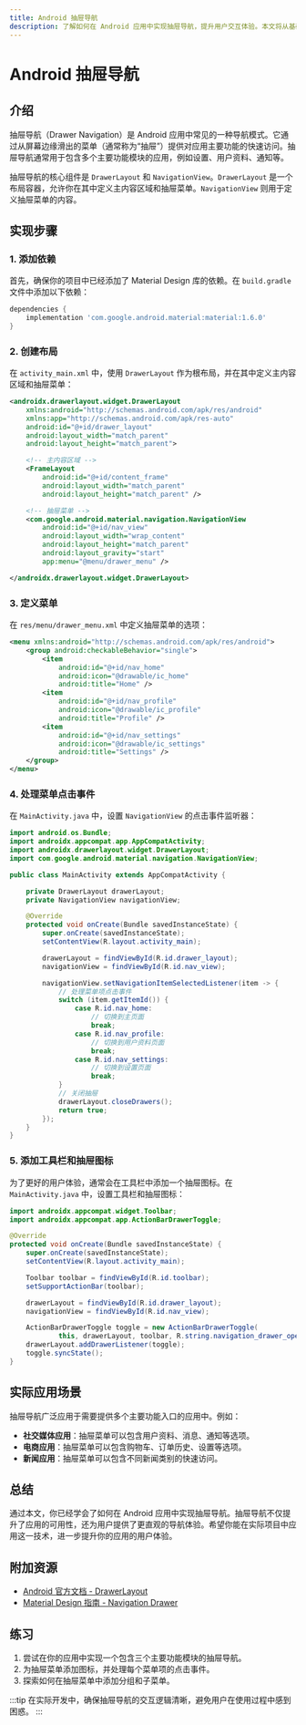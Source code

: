 ```yaml
---
title: Android 抽屉导航
description: 了解如何在 Android 应用中实现抽屉导航，提升用户交互体验。本文将从基础概念到实际应用逐步讲解，适合初学者。
---
```


# Android 抽屉导航

## 介绍

抽屉导航（Drawer Navigation）是 Android 应用中常见的一种导航模式。它通过从屏幕边缘滑出的菜单（通常称为“抽屉”）提供对应用主要功能的快速访问。抽屉导航通常用于包含多个主要功能模块的应用，例如设置、用户资料、通知等。

抽屉导航的核心组件是 `DrawerLayout` 和 `NavigationView`。`DrawerLayout` 是一个布局容器，允许你在其中定义主内容区域和抽屉菜单。`NavigationView` 则用于定义抽屉菜单的内容。

## 实现步骤

### 1. 添加依赖

首先，确保你的项目中已经添加了 Material Design 库的依赖。在 `build.gradle` 文件中添加以下依赖：

```groovy
dependencies {
    implementation 'com.google.android.material:material:1.6.0'
}
```

### 2. 创建布局

在 `activity_main.xml` 中，使用 `DrawerLayout` 作为根布局，并在其中定义主内容区域和抽屉菜单：

```xml
<androidx.drawerlayout.widget.DrawerLayout
    xmlns:android="http://schemas.android.com/apk/res/android"
    xmlns:app="http://schemas.android.com/apk/res-auto"
    android:id="@+id/drawer_layout"
    android:layout_width="match_parent"
    android:layout_height="match_parent">

    <!-- 主内容区域 -->
    <FrameLayout
        android:id="@+id/content_frame"
        android:layout_width="match_parent"
        android:layout_height="match_parent" />

    <!-- 抽屉菜单 -->
    <com.google.android.material.navigation.NavigationView
        android:id="@+id/nav_view"
        android:layout_width="wrap_content"
        android:layout_height="match_parent"
        android:layout_gravity="start"
        app:menu="@menu/drawer_menu" />

</androidx.drawerlayout.widget.DrawerLayout>
```

### 3. 定义菜单

在 `res/menu/drawer_menu.xml` 中定义抽屉菜单的选项：

```xml
<menu xmlns:android="http://schemas.android.com/apk/res/android">
    <group android:checkableBehavior="single">
        <item
            android:id="@+id/nav_home"
            android:icon="@drawable/ic_home"
            android:title="Home" />
        <item
            android:id="@+id/nav_profile"
            android:icon="@drawable/ic_profile"
            android:title="Profile" />
        <item
            android:id="@+id/nav_settings"
            android:icon="@drawable/ic_settings"
            android:title="Settings" />
    </group>
</menu>
```

### 4. 处理菜单点击事件

在 `MainActivity.java` 中，设置 `NavigationView` 的点击事件监听器：

```java
import android.os.Bundle;
import androidx.appcompat.app.AppCompatActivity;
import androidx.drawerlayout.widget.DrawerLayout;
import com.google.android.material.navigation.NavigationView;

public class MainActivity extends AppCompatActivity {

    private DrawerLayout drawerLayout;
    private NavigationView navigationView;

    @Override
    protected void onCreate(Bundle savedInstanceState) {
        super.onCreate(savedInstanceState);
        setContentView(R.layout.activity_main);

        drawerLayout = findViewById(R.id.drawer_layout);
        navigationView = findViewById(R.id.nav_view);

        navigationView.setNavigationItemSelectedListener(item -> {
            // 处理菜单项点击事件
            switch (item.getItemId()) {
                case R.id.nav_home:
                    // 切换到主页面
                    break;
                case R.id.nav_profile:
                    // 切换到用户资料页面
                    break;
                case R.id.nav_settings:
                    // 切换到设置页面
                    break;
            }
            // 关闭抽屉
            drawerLayout.closeDrawers();
            return true;
        });
    }
}
```

### 5. 添加工具栏和抽屉图标

为了更好的用户体验，通常会在工具栏中添加一个抽屉图标。在 `MainActivity.java` 中，设置工具栏和抽屉图标：

```java
import androidx.appcompat.widget.Toolbar;
import androidx.appcompat.app.ActionBarDrawerToggle;

@Override
protected void onCreate(Bundle savedInstanceState) {
    super.onCreate(savedInstanceState);
    setContentView(R.layout.activity_main);

    Toolbar toolbar = findViewById(R.id.toolbar);
    setSupportActionBar(toolbar);

    drawerLayout = findViewById(R.id.drawer_layout);
    navigationView = findViewById(R.id.nav_view);

    ActionBarDrawerToggle toggle = new ActionBarDrawerToggle(
            this, drawerLayout, toolbar, R.string.navigation_drawer_open, R.string.navigation_drawer_close);
    drawerLayout.addDrawerListener(toggle);
    toggle.syncState();
}
```

## 实际应用场景

抽屉导航广泛应用于需要提供多个主要功能入口的应用中。例如：

- **社交媒体应用**：抽屉菜单可以包含用户资料、消息、通知等选项。
- **电商应用**：抽屉菜单可以包含购物车、订单历史、设置等选项。
- **新闻应用**：抽屉菜单可以包含不同新闻类别的快速访问。

## 总结

通过本文，你已经学会了如何在 Android 应用中实现抽屉导航。抽屉导航不仅提升了应用的可用性，还为用户提供了更直观的导航体验。希望你能在实际项目中应用这一技术，进一步提升你的应用的用户体验。

## 附加资源

- [Android 官方文档 - DrawerLayout](https://developer.android.com/reference/androidx/drawerlayout/widget/DrawerLayout)
- [Material Design 指南 - Navigation Drawer](https://material.io/components/navigation-drawer)

## 练习

1. 尝试在你的应用中实现一个包含三个主要功能模块的抽屉导航。
2. 为抽屉菜单添加图标，并处理每个菜单项的点击事件。
3. 探索如何在抽屉菜单中添加分组和子菜单。

:::tip
在实际开发中，确保抽屉导航的交互逻辑清晰，避免用户在使用过程中感到困惑。
:::